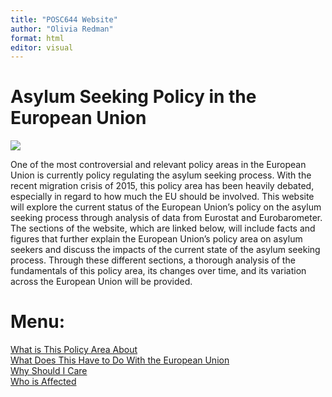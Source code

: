 ---
title: "POSC644 Website"
author: "Olivia Redman"
format: html
editor: visual
---

# Asylum Seeking Policy in the European Union 

![](https://scd.infomigrants.net/media/resize/my_image_big/f8d276861b1e01398e858d2a52ae2d3b0f359eeb.jpg)


One of the most controversial and relevant policy areas in the European Union is currently policy regulating the asylum seeking process. With the recent migration crisis of 2015, this policy area has been heavily debated, especially in regard to how much the EU should be involved. This website will explore the current status of the European Union's policy on the asylum seeking process through analysis of data from Eurostat and Eurobarometer. The sections of the website, which are linked below, will include facts and figures that further explain the European Union's policy area on asylum seekers and discuss the impacts of the current state of the asylum seeking process. Through these different sections, a thorough analysis of the fundamentals of this policy area, its changes over time, and its variation across the European Union will be provided.  

# Menu: 
[What is This Policy Area About](/WhatIsThisPolicyAreaAbout.html)    
[What Does This Have to Do With the European Union](/WhatDoesThisHaveToDoWithTheEuropeanUnion.html)  
[Why Should I Care](/WhyShouldICare.html)    
[Who is Affected](/WhoIsAffected.html)    


